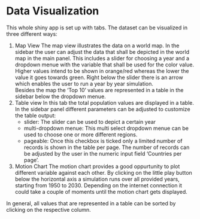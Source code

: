 # Data Visualization

This whole shiny app is set up with tabs. The dataset can be visualized in three different ways:

1. Map View
The map view illustrates the data on a world map. In the sidebar the user can adjust the data that shall be depicted in the world map in the main panel. This includes a slider for choosing a year and a dropdown menue with the variable that shall be used for the color value. Higher values intend to be shown in orange/red whereas the lower the value it goes towards green. Right below the slider there is an arrow which enables the user to run a year by year simulation.  
Besides the map the 'Top 10' values are represented in a table in the sidebar below the dropdown menue.  
2. Table view
In this tab the total population values are displayed in a table. In the sidebar panel different parameters can be adjusted to customize the table output:
    + slider: The slider can be used to depict a certain year
    + multi-dropdown menue: This multi select dropdown menue can be used to choose one or more different regions.
    + pageable: Once this checkbox is ticked only a limited number of records is shown in the table per page. The number of records can be adjusted by the user in the numeric input field 'Countries per page'.
3. Motion Chart
The motion chart provides a good oppurtunity to plot different variable against each other. By clicking on the little play button below the horizontal axis a simulation runs over all provided years, starting from 1950 to 2030.
Depending on the internet connection it could take a couple of moments until the motion chart gets displayed.

In general, all values that are represented in a table can be sorted by clicking on the respective column.